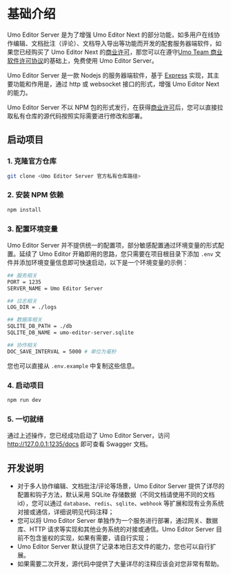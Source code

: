 # 基础介绍

Umo Editor Server 是为了增强 Umo Editor Next 的部分功能，如多用户在线协作编辑、文档批注（评论）、文档导入导出等功能而开发的配套服务器端软件，如果您已经购买了 Umo Editor Next 的[商业许可](../next/buy)，那您可以在遵守[Umo Team 商业软件许可协议](../next/license)的基础上，免费使用 Umo Editor Server。

Umo Editor Server 是一款 Nodejs 的服务器端软件，基于 [Express](https://expressjs.com/?hl=zh-CN) 实现，其主要功能和作用是，通过 http 或 websocket 接口的形式，增强 Umo Editor Next 的能力。

Umo Editor Server 不以 NPM 包的形式发行，在获得[商业许可](../next/buy)后，您可以直接拉取私有仓库的源代码按照实际需要进行修改和部署。

## 启动项目

### 1. 克隆官方仓库
```bash
git clone <Umo Editor Server 官方私有仓库路径>
```

### 2. 安装 NPM 依赖

```sh npm2yarn
npm install
```

### 3. 配置环境变量

Umo Editor Server 并不提供统一的配置项，部分敏感配置通过环境变量的形式配置。延续了 Umo Editor 开箱即用的思路，您只需要在项目根目录下添加 `.env` 文件并添加环境变量信息即可快速启动，以下是一个环境变量的示例：

```bash filename=".env"
## 服务相关
PORT = 1235
SERVER_NAME = Umo Editor Server

## 日志相关
LOG_DIR = ./logs

## 数据库相关
SQLITE_DB_PATH = ./db
SQLITE_DB_NAME = umo-editor-server.sqlite

## 协作相关
DOC_SAVE_INTERVAL = 5000 # 单位为毫秒
```

您也可以直接从 `.env.example` 中复制这些信息。

### 4. 启动项目

```sh npm2yarn
npm run dev
```

### 5. 一切就绪
 
通过上述操作，您已经成功启动了 Umo Editor Server，访问 http://127.0.0.1:1235/docs 即可查看 Swagger 文档。

## 开发说明

- 对于多人协作编辑、文档批注/评论等场景，Umo Editor Server 提供了详尽的配置和钩子方法，默认采用 SQLite 存储数据（不同文档请使用不同的文档 id），您可以通过 `database`、`redis`、`sqlite`、`webhook` 等扩展和现有业务系统对接或通信，详细说明见代码注释；
- 您可以将 Umo Editor Server 单独作为一个服务进行部署，通过网关、数据库、HTTP 请求等实现和其他业务系统的对接或通信。Umo Editor Server 目前不包含鉴权的实现，如果有需要，请自行实现；
- Umo Editor Server 默认提供了记录本地日志文件的能力，您也可以自行扩展。
- 如果需要二次开发，源代码中提供了大量详尽的注释应该会对您非常有帮助。